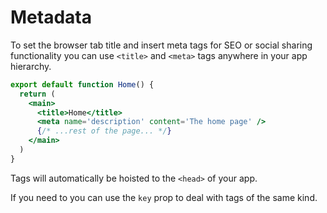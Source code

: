 
# Metadata

To set the browser tab title and insert meta tags for SEO or social sharing functionality you can use `<title>` and `<meta>` tags anywhere in your app hierarchy.

```jsx title='pages/index.js' lineNumbers
export default function Home() {
  return (
    <main>
      <title>Home</title>
      <meta name='description' content='The home page' />
      {/* ...rest of the page... */}
    </main>
  )
}
```

Tags will automatically be hoisted to the `<head>` of your app.

If you need to you can use the `key` prop to deal with tags of the same kind.
